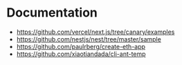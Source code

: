 # Documentation

- https://github.com/vercel/next.js/tree/canary/examples
- https://github.com/nestjs/nest/tree/master/sample
- https://github.com/paulrberg/create-eth-app
- https://github.com/xiaotiandada/cli-ant-temp
